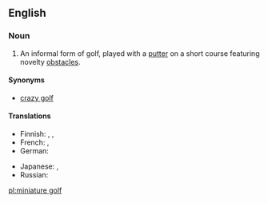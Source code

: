 ==English==

===Noun===
{{wikipedia}}
{{en-noun|head=[[miniature]] [[golf]]|-}}

# {{golf}} An informal form of golf, played with a [[putter]] on a short course featuring novelty [[obstacle]]s.

====Synonyms====
* [[crazy golf]]

====Translations====
{{trans-top|informal form of golf}}
* Finnish: {{t-|fi|minigolf}}, {{t-|fi|pienoisgolf}}, {{t-|fi|ratagolf}}
* French: {{t|fr|minigolf|m}}, {{t|fr|golf miniature|m}}
* German: {{t|de|Minigolf|n}}
{{trans-mid}}
* Japanese: {{t|ja|パターゴルフ|tr=patāgorufu|sc=Jpan}}, {{t|ja|ミニゴルフ|tr=minigorufu|sc=Jpan}}
* Russian: {{t|ru|минигольф|m|tr=minigólʹf|sc=Cyrl}}
{{trans-bottom}}

[[pl:miniature golf]]